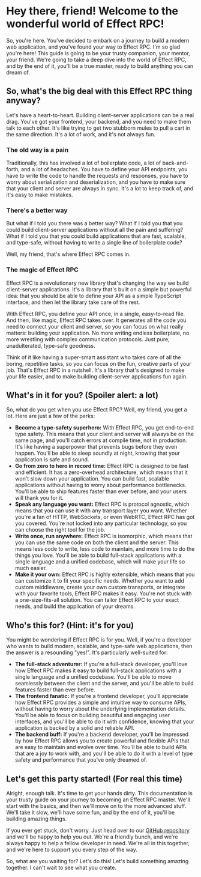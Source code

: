 # Hey there, friend! Welcome to the wonderful world of Effect RPC!

So, you're here. You've decided to embark on a journey to build a modern web application, and you've found your way to Effect RPC. I'm so glad you're here! This guide is going to be your trusty companion, your mentor, your friend. We're going to take a deep dive into the world of Effect RPC, and by the end of it, you'll be a true master, ready to build anything you can dream of.

## So, what's the big deal with this Effect RPC thing anyway?

Let's have a heart-to-heart. Building client-server applications can be a real drag. You've got your frontend, your backend, and you need to make them talk to each other. It's like trying to get two stubborn mules to pull a cart in the same direction. It's a lot of work, and it's not always fun.

### The old way is a pain

Traditionally, this has involved a lot of boilerplate code, a lot of back-and-forth, and a lot of headaches. You have to define your API endpoints, you have to write the code to handle the requests and responses, you have to worry about serialization and deserialization, and you have to make sure that your client and server are always in sync. It's a lot to keep track of, and it's easy to make mistakes.

### There's a better way

But what if I told you there was a better way? What if I told you that you could build client-server applications without all the pain and suffering? What if I told you that you could build applications that are fast, scalable, and type-safe, without having to write a single line of boilerplate code?

Well, my friend, that's where Effect RPC comes in.

### The magic of Effect RPC

Effect RPC is a revolutionary new library that's changing the way we build client-server applications. It's a library that's built on a simple but powerful idea: that you should be able to define your API as a simple TypeScript interface, and then let the library take care of the rest.

With Effect RPC, you define your API once, in a single, easy-to-read file. And then, like magic, Effect RPC takes over. It generates all the code you need to connect your client and server, so you can focus on what really matters: building your application. No more writing endless boilerplate, no more wrestling with complex communication protocols. Just pure, unadulterated, type-safe goodness.

Think of it like having a super-smart assistant who takes care of all the boring, repetitive tasks, so you can focus on the fun, creative parts of your job. That's Effect RPC in a nutshell. It's a library that's designed to make your life easier, and to make building client-server applications fun again.

## What's in it for you? (Spoiler alert: a lot)

So, what do you get when you use Effect RPC? Well, my friend, you get a lot. Here are just a few of the perks:

*   **Become a type-safety superhero:** With Effect RPC, you get end-to-end type safety. This means that your client and server will always be on the same page, and you'll catch errors at compile time, not in production. It's like having a superpower that prevents bugs before they even happen. You'll be able to sleep soundly at night, knowing that your application is safe and sound.
*   **Go from zero to hero in record time:** Effect RPC is designed to be fast and efficient. It has a zero-overhead architecture, which means that it won't slow down your application. You can build fast, scalable applications without having to worry about performance bottlenecks. You'll be able to ship features faster than ever before, and your users will thank you for it.
*   **Speak any language you want:** Effect RPC is protocol agnostic, which means that you can use it with any transport layer you want. Whether you're a fan of HTTP, WebSockets, or even WebRTC, Effect RPC has got you covered. You're not locked into any particular technology, so you can choose the right tool for the job.
*   **Write once, run anywhere:** Effect RPC is isomorphic, which means that you can use the same code on both the client and the server. This means less code to write, less code to maintain, and more time to do the things you love. You'll be able to build full-stack applications with a single language and a unified codebase, which will make your life so much easier.
*   **Make it your own:** Effect RPC is highly extensible, which means that you can customize it to fit your specific needs. Whether you want to add custom middleware, create your own custom transports, or integrate with your favorite tools, Effect RPC makes it easy. You're not stuck with a one-size-fits-all solution. You can tailor Effect RPC to your exact needs, and build the application of your dreams.

## Who's this for? (Hint: it's for you)

You might be wondering if Effect RPC is for you. Well, if you're a developer who wants to build modern, scalable, and type-safe web applications, then the answer is a resounding "yes!". It's particularly well-suited for:

*   **The full-stack adventurer:** If you're a full-stack developer, you'll love how Effect RPC makes it easy to build full-stack applications with a single language and a unified codebase. You'll be able to move seamlessly between the client and the server, and you'll be able to build features faster than ever before.
*   **The frontend fanatic:** If you're a frontend developer, you'll appreciate how Effect RPC provides a simple and intuitive way to consume APIs, without having to worry about the underlying implementation details. You'll be able to focus on building beautiful and engaging user interfaces, and you'll be able to do it with confidence, knowing that your application is backed by a solid and reliable API.
*   **The backend buff:** If you're a backend developer, you'll be impressed by how Effect RPC allows you to create powerful and flexible APIs that are easy to maintain and evolve over time. You'll be able to build APIs that are a joy to work with, and you'll be able to do it with a level of type safety and performance that you've only dreamed of.

## Let's get this party started! (For real this time)

Alright, enough talk. It's time to get your hands dirty. This documentation is your trusty guide on your journey to becoming an Effect RPC master. We'll start with the basics, and then we'll move on to the more advanced stuff. We'll take it slow, we'll have some fun, and by the end of it, you'll be building amazing things.

If you ever get stuck, don't worry. Just head over to our [GitHub repository](https://github.com/your-repo) and we'll be happy to help you out. We're a friendly bunch, and we're always happy to help a fellow developer in need. We're all in this together, and we're here to support you every step of the way.

So, what are you waiting for? Let's do this! Let's build something amazing together. I can't wait to see what you create.